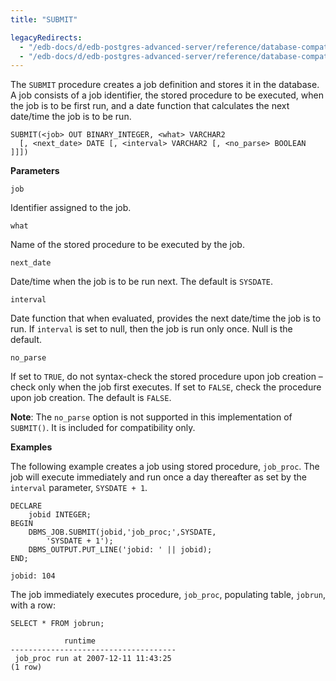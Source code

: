 ```yaml
---
title: "SUBMIT"

legacyRedirects:
  - "/edb-docs/d/edb-postgres-advanced-server/reference/database-compatibility-for-oracle-developers-built-in-package-guide/13/submit.html"
  - "/edb-docs/d/edb-postgres-advanced-server/reference/database-compatibility-for-oracle-developers-built-in-package-guide/latest/submit.html"
---
```


The `SUBMIT` procedure creates a job definition and stores it in the database. A job consists of a job identifier, the stored procedure to be executed, when the job is to be first run, and a date function that calculates the next date/time the job is to be run.

```text
SUBMIT(<job> OUT BINARY_INTEGER, <what> VARCHAR2
  [, <next_date> DATE [, <interval> VARCHAR2 [, <no_parse> BOOLEAN ]]])
```

**Parameters**

`job`

 Identifier assigned to the job.

`what`

 Name of the stored procedure to be executed by the job.

`next_date`

 Date/time when the job is to be run next. The default is `SYSDATE`.

`interval`

 Date function that when evaluated, provides the next date/time the job is to run. If `interval` is set to null, then the job is run only once. Null is the default.

`no_parse`

 If set to `TRUE`, do not syntax-check the stored procedure upon job creation – check only when the job first executes. If set to `FALSE`, check the procedure upon job creation. The default is `FALSE`.

 **Note**: The `no_parse` option is not supported in this implementation of `SUBMIT()`. It is included for compatibility only.

**Examples**

The following example creates a job using stored procedure, `job_proc`. The job will execute immediately and run once a day thereafter as set by the `interval` parameter, `SYSDATE + 1`.

```text
DECLARE
    jobid INTEGER;
BEGIN
    DBMS_JOB.SUBMIT(jobid,'job_proc;',SYSDATE,
        'SYSDATE + 1');
    DBMS_OUTPUT.PUT_LINE('jobid: ' || jobid);
END;

jobid: 104
```

The job immediately executes procedure, `job_proc`, populating table, `jobrun`, with a row:

```text
SELECT * FROM jobrun;

            runtime
-------------------------------------
 job_proc run at 2007-12-11 11:43:25
(1 row)
```
